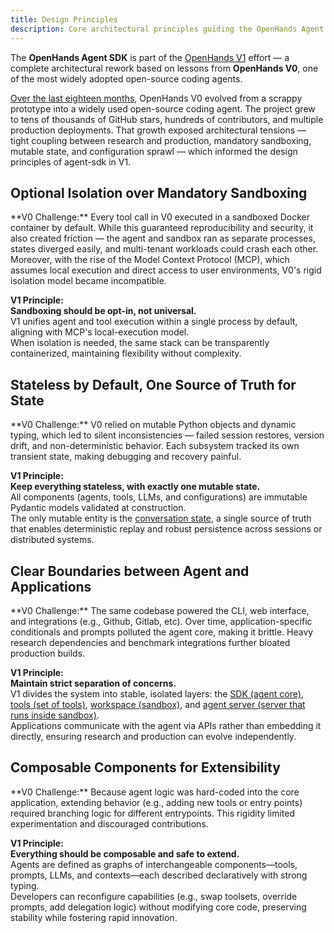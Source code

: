 ```yaml
---
title: Design Principles
description: Core architectural principles guiding the OpenHands Agent SDK's development.
---
```



The **OpenHands Agent SDK** is part of the [OpenHands V1](https://openhands.dev/blog/the-path-to-openhands-v1) effort — a complete architectural rework based on lessons from **OpenHands V0**, one of the most widely adopted open-source coding agents.

[Over the last eighteen months](https://openhands.dev/blog/one-year-of-openhands-a-journey-of-open-source-ai-development), OpenHands V0 evolved from a scrappy prototype into a widely used open-source coding agent. The project grew to tens of thousands of GitHub stars, hundreds of contributors, and multiple production deployments. That growth exposed architectural tensions — tight coupling between research and production, mandatory sandboxing, mutable state, and configuration sprawl — which informed the design principles of agent-sdk in V1.

## Optional Isolation over Mandatory Sandboxing

<Info>
**V0 Challenge:**  
Every tool call in V0 executed in a sandboxed Docker container by default. While this guaranteed reproducibility and security, it also created friction — the agent and sandbox ran as separate processes, states diverged easily, and multi-tenant workloads could crash each other.  
Moreover, with the rise of the Model Context Protocol (MCP), which assumes local execution and direct access to user environments, V0's rigid isolation model became incompatible.
</Info>

**V1 Principle:**  
**Sandboxing should be opt-in, not universal.**  
V1 unifies agent and tool execution within a single process by default, aligning with MCP's local-execution model.  
When isolation is needed, the same stack can be transparently containerized, maintaining flexibility without complexity.

## Stateless by Default, One Source of Truth for State

<Info>
**V0 Challenge:**  
V0 relied on mutable Python objects and dynamic typing, which led to silent inconsistencies — failed session restores, version drift, and non-deterministic behavior. Each subsystem tracked its own transient state, making debugging and recovery painful.
</Info>

**V1 Principle:**  
**Keep everything stateless, with exactly one mutable state.**  
All components (agents, tools, LLMs, and configurations) are immutable Pydantic models validated at construction.  
The only mutable entity is the [conversation state](https://github.com/OpenHands/software-agent-sdk/blob/main/openhands-sdk/openhands/sdk/event/conversation_state.py), a single source of truth that enables deterministic replay and robust persistence across sessions or distributed systems.

## Clear Boundaries between Agent and Applications

<Info>
**V0 Challenge:**  
The same codebase powered the CLI, web interface, and integrations (e.g., Github, Gitlab, etc). Over time, application-specific conditionals and prompts polluted the agent core, making it brittle.  
Heavy research dependencies and benchmark integrations further bloated production builds.
</Info>

**V1 Principle:**  
**Maintain strict separation of concerns.**  
V1 divides the system into stable, isolated layers: the [SDK (agent core)](/sdk/arch/overview#1-sdk-%E2%80%93-openhands-sdk), [tools (set of tools)](/sdk/arch/overview#2-tools-%E2%80%93-openhands-tools), [workspace (sandbox)](/sdk/arch/overview#3-workspace-%E2%80%93-openhands-workspace), and [agent server (server that runs inside sandbox)](/sdk/arch/overview#4-agent-server-%E2%80%93-openhands-agent-server).  
Applications communicate with the agent via APIs rather than embedding it directly, ensuring research and production can evolve independently.


## Composable Components for Extensibility

<Info>
**V0 Challenge:**  
Because agent logic was hard-coded into the core application, extending behavior (e.g., adding new tools or entry points) required branching logic for different entrypoints. This rigidity limited experimentation and discouraged contributions.
</Info>

**V1 Principle:**  
**Everything should be composable and safe to extend.**  
Agents are defined as graphs of interchangeable components—tools, prompts, LLMs, and contexts—each described declaratively with strong typing.  
Developers can reconfigure capabilities (e.g., swap toolsets, override prompts, add delegation logic) without modifying core code, preserving stability while fostering rapid innovation.
